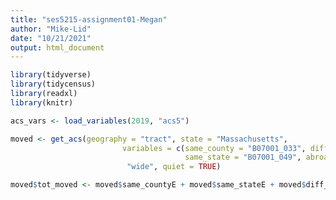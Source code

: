 ```yaml
---
title: "ses5215-assignment01-Megan"
author: "Mike-Lid"
date: "10/21/2021"
output: html_document
---
```


```r

library(tidyverse)
library(tidycensus)
library(readxl)
library(knitr)
```

```r
acs_vars <- load_variables(2019, "acs5")
```

```r
moved <- get_acs(geography = "tract", state = "Massachusetts",  
                         variables = c(same_county = "B07001_033", diff_state = "B07001_065", 
                                       same_state = "B07001_049", abroad = "B07001_081"), output = 
                          "wide", quiet = TRUE)
```

```r

moved$tot_moved <- moved$same_countyE + moved$same_stateE + moved$diff_stateE + moved$abroadE
  
```

